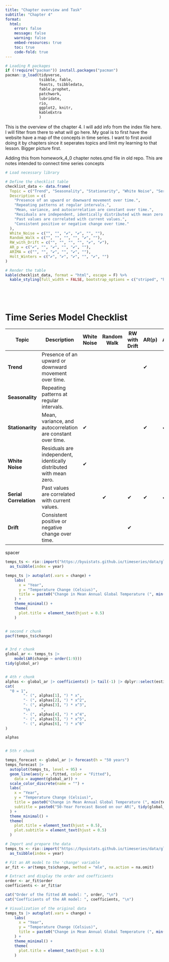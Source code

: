 ```yaml
---
title: "Chapter overview and Task"
subtitle: "Chapter 4"
format: 
  html:
    error: false
    message: false
    warning: false
    embed-resources: true
    toc: true
    code-fold: true
---
```



```r
# Loading R packages
if (!require("pacman")) install.packages("pacman")
pacman::p_load(tidyverse,
               tsibble, fable,
               feasts, tsibbledata,
               fable.prophet,
               patchwork,
               lubridate,
               rio,
               ggplot2, knitr,
               kableExtra
               )

```

This is the overview of the chapter 4. I will add info from the index file here. I will filter from there to what will go here.
My goal is to first have the website have a map of the concepts in time series. I want to first avoid doing it by chapters since it seperates topics and limit my learning to that lesson. Bigger picture first.



Adding this from homework_4_0 chapter notes.qmd file in old repo. 
This are notes intended to connect time series concepts



```r
# Load necessary library

# Define the checklist table
checklist_data <- data.frame(
  Topic = c("Trend", "Seasonality", "Stationarity", "White Noise", "Serial Correlation", "Drift"),
  Description = c(
    "Presence of an upward or downward movement over time.",
    "Repeating patterns at regular intervals.",
    "Mean, variance, and autocorrelation are constant over time.",
    "Residuals are independent, identically distributed with mean zero.",
    "Past values are correlated with current values.",
    "Consistent positive or negative change over time."
  ),
  White_Noise = c("", "", "✔", "✔", "", ""),
  Random_Walk = c("", "", "", "", "✔", ""),
  RW_with_Drift = c("", "", "", "", "✔", "✔"),
  AR_p = c("✔", "", "✔", "", "✔", ""),
  ARIMA = c("", "", "✔", "", "✔", ""),
  Holt_Winters = c("✔", "✔", "✔", "", "✔", "")
)

# Render the table
kable(checklist_data, format = "html", escape = F) %>%
  kable_styling(full_width = FALSE, bootstrap_options = c("striped", "hover"))






```

# Time Series Model Checklist

| Topic | Description | White Noise | Random Walk | RW with Drift | AR(p) | ARIMA | Holt-Winters |
|--------------|-----------------------------|--------|--------|---------|--------|--------|--------|
| **Trend** | Presence of an upward or downward movement over time. |  |  |  | ✔ |  | ✔ |
| **Seasonality** | Repeating patterns at regular intervals. |  |  |  |  |  | ✔ |
| **Stationarity** | Mean, variance, and autocorrelation are constant over time. | ✔ |  |  | ✔ | ✔ | ✔ |
| **White Noise** | Residuals are independent, identically distributed with mean zero. | ✔ |  |  |  |  |  |
| **Serial Correlation** | Past values are correlated with current values. |  | ✔ | ✔ | ✔ | ✔ | ✔ |
| **Drift** | Consistent positive or negative change over time. |  |  | ✔ |  |  |  |

spacer

```r
temps_ts <- rio::import("https://byuistats.github.io/timeseries/data/global_temparature.csv") |>
  as_tsibble(index = year)

temps_ts |> autoplot(.vars = change) +
    labs(
      x = "Year",
      y = "Temperature Change (Celsius)",
      title = paste0("Change in Mean Annual Global Temperature (", min(temps_ts$year), "-", max(temps_ts$year), ")")
    ) +
    theme_minimal() +
    theme(
      plot.title = element_text(hjust = 0.5)
    )


# second r chunk
pacf(temps_ts$change)


# 3rd r chunk
global_ar <- temps_ts |>
    model(AR(change ~ order(1:9)))
tidy(global_ar)


# 4th r chunk
alphas <- global_ar |> coefficients() |> tail(-1) |> dplyr::select(estimate) |> pull()
cat(
  "0 = 1", 
        "- (", alphas[1], ") * x",
        "- (", alphas[2], ") * x^2",
        "- (", alphas[3], ") * x^3",
        "\n     ",
        "- (", alphas[4], ") * x^4",
        "- (", alphas[5], ") * x^5",
        "- (", alphas[6], ") * x^6"
)

alphas


# 5th r chunk

temps_forecast <- global_ar |> forecast(h = "50 years")
temps_forecast |>
  autoplot(temps_ts, level = 95) +
  geom_line(aes(y = .fitted, color = "Fitted"),
    data = augment(global_ar)) +
  scale_color_discrete(name = "") +
  labs(
    x = "Year",
    y = "Temperature Change (Celsius)",
    title = paste0("Change in Mean Annual Global Temperature (", min(temps_ts$year), "-", max(temps_ts$year), ")"),
    subtitle = paste0("50-Year Forecast Based on our AR(", tidy(global_ar) |> as_tibble() |> dplyr::select(term) |> tail(1) |> stringr::str_sub(1), ") Model")
  ) +
  theme_minimal() +
  theme(
    plot.title = element_text(hjust = 0.5),
    plot.subtitle = element_text(hjust = 0.5)
  )
```

```r
# Import and prepare the data
temps_ts <- rio::import("https://byuistats.github.io/timeseries/data/global_temparature.csv") |>
  as_tsibble(index = year)

# Fit an AR model to the 'change' variable
ar_fit <- ar(temps_ts$change, method = "mle", na.action = na.omit)

# Extract and display the order and coefficients
order <- ar_fit$order
coefficients <- ar_fit$ar

cat("Order of the fitted AR model: ", order, "\n")
cat("Coefficients of the AR model: ", coefficients, "\n")

# Visualization of the original data
temps_ts |> autoplot(.vars = change) +
    labs(
      x = "Year",
      y = "Temperature Change (Celsius)",
      title = paste0("Change in Mean Annual Global Temperature (", min(temps_ts$year), "-", max(temps_ts$year), ")")
    ) +
    theme_minimal() +
    theme(
      plot.title = element_text(hjust = 0.5)
    )

```


